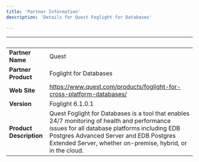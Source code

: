 ```yaml
---
title: 'Partner Information'
description: 'Details for Quest Foglight for Databases'

---
```

| &nbsp;     | &nbsp; |
| ----------- | ----------- |
| **Partner Name**      | Quest       |
| **Partner Product**   |  Foglight for Databases      |
| **Web Site**      | https://www.quest.com/products/foglight-for-cross-platform-databases/     |
| **Version**   | Foglight 6.1.0.1       |
| **Product Description**      |  Quest Foglight for Databases is a tool that enables 24/7 monitoring of health and performance issues for all database platforms including EDB Postgres Advanced Server and EDB Postgres Extended Server, whether on-premise, hybrid, or in the cloud.     |
